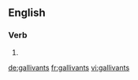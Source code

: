 ==English==

===Verb===
{{head|en|verb form}}

# {{en-third-person singular of|gallivant}}

[[de:gallivants]]
[[fr:gallivants]]
[[vi:gallivants]]